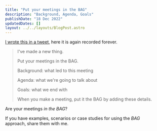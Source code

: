 ```yaml
---
title: "Put your meetings in the BAG"
description: "Background, Agenda, Goals"
publishDate: "18 Dec 2022"
updatedDates: []
layout: ../../layouts/BlogPost.astro
---
```


[I wrote this in a tweet](https://twitter.com/ryanmr/status/1408160500135825410), here it is again recorded forever.

> I've made a new thing.
> 
> Put your meetings in the BAG.
> 
> Background:
>   what led to this meeting
> 
> Agenda:
>   what we're going to talk about
> 
> Goals:
>   what we end with
> 
> When you make a meeting, put it the BAG by adding these details.

Are your meetings _in the BAG_?

If you have examples, scenarios or case studies for using the _BAG_ approach, share them with me.